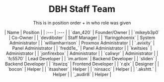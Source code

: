 <h1 align="center"> DBH Staff Team </h1>
<p align="center"> This is in position order + in who role was given </p>

<div align="center">
  | Name | Position | | :--- | :--- | | `dan_420` | Founder/Owner | |
  `mikeyb3p0` | Co-Owner | | `devdibster` | Staff Manager | | `flaringphoenix` |
  System Administrator | | `williamharrison` | Proxmox Administrator | |
  `.avixity` | Panel Administrator | | `fredd1e_` | Panel Administrator | |
  `kwitsies` | Administrator | | `jonfirexbox` | Administrator | | `caliwyr` |
  Administrator | | `fc5570` | Lead Developer | | `im.artiom` | Backend
  Developer | | `sliden` | Backend Developer | | `itswizq` | Frontend Developer
  | | `r.qlx` | Designer | | `bocon` | Helper | | `itsasheer` | Helper | |
  `ninsacc` | Helper | | `.akshtt.` | Helper | | `_audir8` | Helper |
</div>
